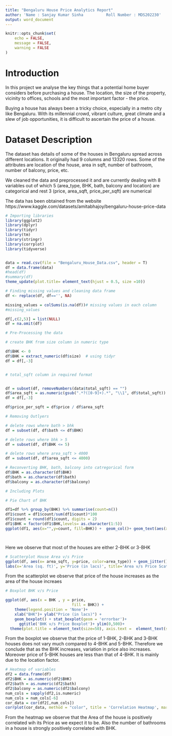 ```yaml
---
title: "Bengaluru House Price Analytics Report"
author: 'Name : Sanjay Kumar Sinha          Roll Number : MDS202230'
output: word_document
---
```


```r
knitr::opts_chunk$set(
	echo = FALSE,
	message = FALSE,
	warning = FALSE
)
```

# Introduction

In this project we analyse the key things that a potential home buyer considers before purchasing a house. The location, the size of the property, vicinity to offices, schools and the most important factor - the price.

Buying a house has always been a tricky choice, especially in a metro city like Bengaluru. With its millennial crowd, vibrant culture, great climate and a slew of job opportunities, it is difficult to ascertain the price of a house.


# Dataset Description

The dataset has details of some of the houses in Bengaluru spread across different locations. It originally had 9 columns and 13320 rows. Some of the attributes are location of the house, area in sqft, number of bathroom, number of balcony, price, etc.

We cleaned the data and preprocessed it and are currently dealing with 8 variables out of which 5 (area_type, BHK, bath, balcony and location) are categorical and rest 3 (price, area_sqft, price_per_sqft) are numerical

The data has been obtained from the website 
https://www.kaggle.com/datasets/amitabhajoy/bengaluru-house-price-data



```r
# Importing libraries
library(ggplot2)
library(dplyr)
library(tidyr)
library(tm)
library(stringr)
library(corrplot)
library(tidyverse)


data = read.csv(file = "Bengaluru_House_Data.csv", header = T)
df = data.frame(data)
#head(df)
#summary(df)
theme_update(plot.title= element_text(hjust = 0.5, size =10))
```


```r
# Finding missing values and cleaning data frame
df <- replace(df, df=='', NA)

missing_values = colSums(is.na(df))# missing values in each column
#missing_values

df[,c(2,5)] = list(NULL)
df = na.omit(df)

```



```r
# Pre-Processing the data

# create BHK from size column in numeric type

df$BHK <- 0
df$BHK = extract_numeric(df$size)  # using tidyr
df = df[,-3]


# total_sqft column in required format


df = subset(df, removeNumbers(data$total_sqft) == "")  
df$area_sqft = as.numeric(gsub(".*?([0-9]+).*", "\\1", df$total_sqft))
df = df[,-3]

df$price_per_sqft = df$price / df$area_sqft

```



```r
# Removing Outlyers

# delete rows where bath > bhk
df = subset(df, df$bath <= df$BHK)

# delete rows where bhk > 5
df = subset(df, df$BHK <= 5)

# delete rows where area_sqft > 4000
df = subset(df, df$area_sqft <= 4000)
```


```r
# Reconverting BHK, bath, balcony into catregorical form
df$BHK = as.character(df$BHK)
df$bath = as.character(df$bath)
df$balcony = as.character(df$balcony)

```






```r
# Including Plots

# Pie Chart of BHK

df1=df %>% group_by(BHK) %>% summarise(count=n()) 
df1$count = df1$count/sum(df1$count)*100
df1$count = round(df1$count, digits = 2)
df1$BHK = factor(df1$BHK,levels= as.character(1:5))
ggplot(df1, aes(x="",y=count, fill=BHK)) +  geom_col()+ geom_text(aes(x=1.56,label= count), size=3, angle = 60, position = position_stack(vjust=0.5))+coord_polar(theta='y', direction = -1)+theme_void() +ggtitle('Pie Chart of BHK')+ theme(plot.title = element_text(size=15))




```





Here we observe that most of the houses are either 2-BHK or 3-BHK



```r
# Scatterplot House Area v/s Price
ggplot(df, aes(x= area_sqft, y=price, color=area_type)) + geom_jitter() + ylim(0,500) +facet_wrap(~area_type) + 
labs(x='Area (sq. ft)', y='Price (in lacs)', title='Area v/s Price Scatterplot')+ theme_grey(base_size = 30)+ theme(legend.position = 'None')

```





From the scatterplot we observe that price of the house increases as the area of the house increaes


```r
# Boxplot BHK v/s Price

ggplot(df, aes(x = BHK , y = price, 
                             fill = BHK)) +
    theme(legend.position = 'None')+
    xlab("BHK")+ ylab("Price (in lacs)") +
    geom_boxplot() + stat_boxplot(geom = 'errorbar')+
      ggtitle('BHK v/s Price Boxplot')+ ylim(0,500)+
  theme(plot.title = element_text(size=50), axis.text =  element_text(size=30), axis.title =  element_text(face='bold',size=40))

```




From the boxplot we observe that the price of 1-BHK, 2-BHK and 3-BHK houses does not vary much compared to 4-BHK and 5-BHK. Therefore we conclude that as the BHK increases, variation in price also increases. Moreover price of 5-BHK houses are less than that of 4-BHK. It is mainly due to the location factor.





```r

# Heatmap of variables
df2 = data.frame(df)
df2$BHK = as.numeric(df2$BHK)
df2$bath = as.numeric(df2$bath)
df2$balcony = as.numeric(df2$balcony)
num_cols = sapply(df2,is.numeric)
num_cols = num_cols[-6]
cor_data = cor(df2[,num_cols])
corrplot(cor_data, method = "color", title = 'Correlation Heatmap', mar=c(0,0,1,0))


```




From the heatmap we observe that the Area of the house is positively correlated wih its Price as we expect it to be. Also the number of bathrooms in a house is strongly positively correlated with BHK.
